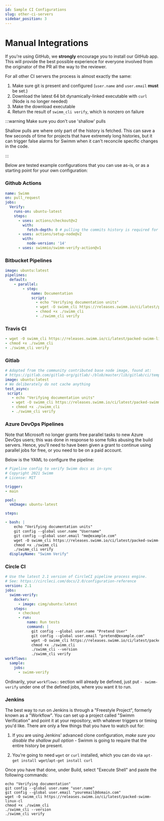 ```yaml
---
id: Sample CI Configurations
slug: other-ci-servers
sidebar_position: 3
---
```


# Manual Integrations

If you're using GitHub, we **strongly** encourage you to <Link to="https://github.com/apps/swimm-io">install our GitHub app.</Link> This
will provide the best possible experience for everyone involved from the originator of the PR all the way to the reviewer.

For all other CI servers the process is almost exactly the same:

 1. Make sure git is present and configured (`user.name` and `user.email` **must** be set.)
 2. Download the latest 64 bit dynamically-linked executable with `curl` (Node is no longer needed)
 3. Make the download executable
 4. Return the result of  `swimm_cli verify`, which is nonzero on failure

:::warning Make sure you don't use 'shallow' pulls

Shallow pulls are where only part of the history is fetched. This can save a few
seconds of time for projects that have extremely long histories, but it can trigger
false alarms for Swimm when it can't reconcile specific changes in the code. 

:::

Below are tested example configurations that you can use as-is, or as a starting
point for your own configuration:

### Github Actions 

```yml
name: Swimm
on: pull_request
jobs:
  Verify:
    runs-on: ubuntu-latest
    steps:
      - uses: actions/checkout@v2
        with:
          fetch-depth: 0 # pulling the commits history is required for the verification to function properly
      - uses: actions/setup-node@v2
        with:
          node-version: '14'
      - uses: swimmio/swimm-verify-action@v1
```

### Bitbucket Pipelines

```yml
image: ubuntu:latest
pipelines:
  default:
    - parallel:
        - step:
            name: Documentation
            script:
              - echo "Verifying documentation units"
              - wget -O swimm_cli https://releases.swimm.io/ci/latest/packed-swimm-linux-cli
              - chmod +x ./swimm_cli
              - ./swimm_cli verify
```

### Travis CI

```yml
- wget -O swimm_cli https://releases.swimm.io/ci/latest/packed-swimm-linux-cli
- chmod +x ./swimm_cli
- ./swimm_cli verify
```

### Gitlab

```yml
# Adopted from the community contributed base node image, found at:
# https://gitlab.com/gitlab-org/gitlab/-/blob/master/lib/gitlab/ci/templates/Nodejs.gitlab-ci.yml
image: ubuntu:latest
# We deliberately do not cache anything
test_async:
 script:
   - echo "Verifying documentation units"
   - wget -O swimm_cli https://releases.swimm.io/ci/latest/packed-swimm-linux-cli
   - chmod +x ./swimm_cli
   - ./swimm_cli verify
```

### Azure DevOps Pipelines

Note that Microsoft no longer grants free parallel tasks to new Azure DevOps users; this was done in response to some folks abusing the build servers. Hence, you'll need to have been given a grant to continue using parallel jobs for free, or you need to be on a paid account. 

Below is the YAML to configure the pipeline:

```yml
# Pipeline config to verify Swimm docs as in-sync
# Copyright 2021 Swimm
# License: MIT

trigger:
- main

pool:
  vmImage: ubuntu-latest

steps:

- bash: |
    echo "Verifying documentation units"
    git config --global user.name "Username" 
    git config --global user.email "me@example.com"
    wget -O swimm_cli https://releases.swimm.io/ci/latest/packed-swimm-linux-cli
    chmod +x ./swimm_cli  
    ./swimm_cli verify
  displayName: "Swimm Verify" 
```

### Circle CI

```yml
# Use the latest 2.1 version of CircleCI pipeline process engine. 
# See: https://circleci.com/docs/2.0/configuration-reference
version: 2.1
jobs:
  swimm-verify:  
    docker:
      - image: cimg/ubuntu:latest
    steps:
      - checkout
      - run:
          name: Run tests
          command: |
            git config --global user.name "Pretend User"
            git config --global user.email "pretend@example.com"
            wget -O swimm_cli https://releases.swimm.io/ci/latest/packed-swimm-linux-cli
            chmod +x ./swimm_cli
            ./swimm_cli --version
            ./swimm_cli verify
workflows:
  sample: 
    jobs:
      - swimm-verify
```

Ordinarily, your `workflows:` section will already be defined, just put `- swimm-verify` under one of the defined jobs, where you want it to run.

### Jenkins

The best way to run on Jenkins is through a "Freestyle Project", formerly known as a "Workflow". 
You can set up a project called "Swimm Verification" and point it at your repository, with 
whatever triggers or timing you'd like. There are only a few things that you have to watch out for:


 1. If you are using Jenkins' advanced clone configuration, _make sure you disable the shallow pull option_ - Swimm is going to require that the entire history be present.

 2. You're going to need `wget` or `curl` installed, which you can do via `apt-get install wget`/`apt-get install curl`
 
Once you have that done, under Build, select "Execute Shell" and paste the following commands:

```shell
echo "Verifying documentation"
git config --global user.name "user.name"
git config --global user.email "youremail@domain.com"
wget -O swimm_cli https://releases.swimm.io/ci/latest/packed-swimm-linux-cl
chmod +x ./swimm_cli
./swimm_cli --version
./swimm_cli verify
```
